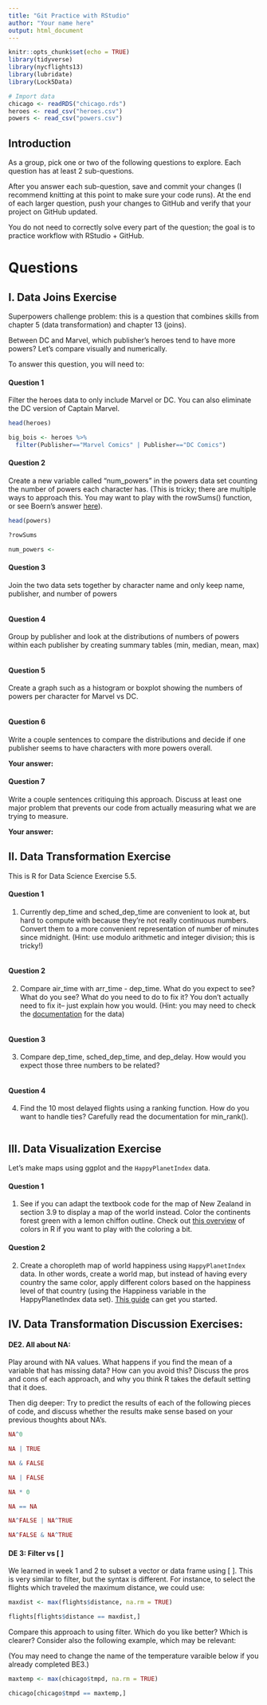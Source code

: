 ```yaml
---
title: "Git Practice with RStudio"
author: "Your name here"
output: html_document
---
```


```r
knitr::opts_chunk$set(echo = TRUE)
library(tidyverse)
library(nycflights13)
library(lubridate) 
library(Lock5Data)

# Import data
chicago <- readRDS("chicago.rds")
heroes <- read_csv("heroes.csv")
powers <- read_csv("powers.csv")
```

## Introduction

As a group, pick one or two of the following questions to explore. Each question has at least 2 sub-questions. 

After you answer each sub-question, save and commit your changes (I recommend knitting at this point to make sure your code runs). At the end of each larger question, push your changes to GitHub and verify that your project on GitHub updated.

You do not need to correctly solve every part of the question; the goal is to practice workflow with RStudio + GitHub. 

# Questions

## I. Data Joins Exercise 

Superpowers challenge problem: this is a question that combines skills from chapter 5 (data transformation) and chapter 13 (joins). 

Between DC and Marvel, which publisher's heroes tend to have more powers? Let's compare visually and numerically.

To answer this question, you will need to:

#### Question 1

Filter the heroes data to only include Marvel or DC. You can also eliminate the DC version of Captain Marvel.

```r
head(heroes)

big_bois <- heroes %>%
  filter(Publisher=="Marvel Comics" | Publisher=="DC Comics")
```


#### Question 2

Create a new variable called "num_powers" in the powers data set counting the number of powers each character has. (This is tricky; there are multiple ways to approach this. You may want to play with the rowSums() function, or see Boern's answer [here](https://stackoverflow.com/questions/28873057/sum-across-multiple-columns-with-dplyr)).

```r
head(powers)

?rowSums

num_powers <-
```



#### Question 3


Join the two data sets together by character name and only keep name, publisher, and number of powers

```r

```


#### Question 4

Group by publisher and look at the distributions of numbers of powers within each publisher by creating summary tables (min, median, mean, max)

```r

```


#### Question 5

Create a graph such as a histogram or boxplot showing the numbers of powers per character for Marvel vs DC. 

```r

```


#### Question 6

Write a couple sentences to compare the distributions and decide if one publisher seems to have characters with more powers overall.

__Your answer:__



#### Question 7

Write a couple sentences critiquing this approach. Discuss at least one major problem that prevents our code from actually measuring what we are trying to measure.

__Your answer:__



## II. Data Transformation Exercise

This is R for Data Science Exercise 5.5.

#### Question 1

1. Currently dep_time and sched_dep_time are convenient to look at, but hard to compute with because they’re not really continuous numbers. Convert them to a more convenient representation of number of minutes since midnight. (Hint: use modulo arithmetic and integer division; this is tricky!)

```r

```

#### Question 2

2. Compare air_time with arr_time - dep_time. What do you expect to see? What do you see? What do you need to do to fix it? You don't actually need to fix it-- just explain how you would. (Hint: you may need to check the [documentation](https://www.transtats.bts.gov/DL_SelectFields.asp?Table_ID=236) for the data)

```r

```

#### Question 3

3. Compare dep_time, sched_dep_time, and dep_delay. How would you expect those three numbers to be related?

```r

```

#### Question 4

4. Find the 10 most delayed flights using a ranking function. How do you want to handle ties? Carefully read the documentation for min_rank(). 

```r

```




## III. Data Visualization Exercise

Let's make maps using ggplot and the `HappyPlanetIndex` data.

#### Question 1

1. See if you can adapt the textbook code for the map of New Zealand in section 3.9 to display a map of the world instead. Color the continents forest green with a lemon chiffon outline. Check out [this overview](http://www.stat.columbia.edu/~tzheng/files/Rcolor.pdf) of colors in R if you want to play with the coloring a bit.

#### Question 2

2. Create a choropleth map of world happiness using `HappyPlanetIndex` data. In other words, create a world map, but instead of having every country the same color, apply different colors based on the happiness level of that country (using the Happiness variable in the HappyPlanetIndex data set). [This guide](https://www.datanovia.com/en/blog/how-to-create-a-map-using-ggplot2/) can get you started.


## IV. Data Transformation Discussion Exercises:


#### DE2. All about NA: 

Play around with NA values. What happens if you find the mean of a variable that has missing data? How can you avoid this? Discuss the pros and cons of each approach, and why you think R takes the default setting that it does.

Then dig deeper: Try to predict the results of each of the following pieces of code, and discuss whether the results make sense based on your previous thoughts about NA's.

```r
NA^0

NA | TRUE

NA & FALSE

NA | FALSE

NA * 0 

NA == NA

NA^FALSE | NA^TRUE

NA^FALSE & NA^TRUE
```

#### DE 3: Filter vs [ ]

We learned in week 1 and 2 to subset a vector or data frame using [ ]. This is very similar to filter, but the syntax is different. For instance, to select the flights which traveled the maximum distance, we could use:

```r
maxdist <- max(flights$distance, na.rm = TRUE)

flights[flights$distance == maxdist,]

```

Compare this approach to using filter. Which do you like better? Which is clearer? Consider also the following example, which may be relevant: 

(You may need to change the name of the temperature varaible below if you already completed BE3.)

```r
maxtemp <- max(chicago$tmpd, na.rm = TRUE)

chicago[chicago$tmpd == maxtemp,]
```

